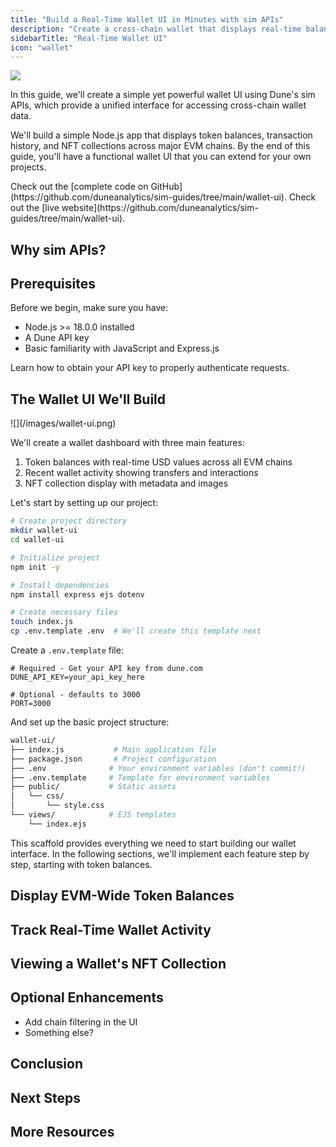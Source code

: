 ```yaml
---
title: "Build a Real-Time Wallet UI in Minutes with sim APIs"
description: "Create a cross-chain wallet that displays real-time balances, transactions, and NFTs using Dune's sim APIs and Express.js"
sidebarTitle: "Real-Time Wallet UI"
icon: "wallet"
---
```


<Frame caption="The final UI we'll build together in this guide">
  <img
    src="/images/wallet-ui.png"
    className="mx-auto"
    style={{ width:"97%" }}
  />
</Frame>

In this guide, we'll create a simple yet powerful wallet UI using Dune's sim APIs, which provide a unified interface for accessing cross-chain wallet data.

We'll build a simple Node.js app that displays token balances, transaction history, and NFT collections across major EVM chains.
By the end of this guide, you'll have a functional wallet UI that you can extend for your own projects.

<CardGroup cols={2}>
  <Card title="Want to skip ahead?" icon="github" horizontal href="https://github.com/duneanalytics/sim-guides/tree/main/wallet-ui">
    Check out the [complete code on GitHub](https://github.com/duneanalytics/sim-guides/tree/main/wallet-ui).
  </Card>
  <Card title="See the live version" icon="globe" horizontal href="https://github.com/duneanalytics/sim-guides/tree/main/wallet-ui">
    Check out the [live website](https://github.com/duneanalytics/sim-guides/tree/main/wallet-ui).
  </Card>
</CardGroup>

## Why sim APIs?

## Prerequisites

Before we begin, make sure you have:

- Node.js \>= 18.0.0 installed
- A Dune API key
- Basic familiarity with JavaScript and Express.js

<Card title="Get your API Key" icon="lock" horizontal href="/#authentication">
  Learn how to obtain your API key to properly authenticate requests.
</Card>

## The Wallet UI We'll Build

<Frame caption="The final UI we'll build together in this guide">
  ![](/images/wallet-ui.png)
</Frame>

We'll create a wallet dashboard with three main features:

1. Token balances with real-time USD values across all EVM chains
2. Recent wallet activity showing transfers and interactions
3. NFT collection display with metadata and images

Let's start by setting up our project:

```bash
# Create project directory
mkdir wallet-ui
cd wallet-ui

# Initialize project
npm init -y

# Install dependencies
npm install express ejs dotenv

# Create necessary files
touch index.js
cp .env.template .env  # We'll create this template next
```

Create a `.env.template` file:

```plaintext:.env.template
# Required - Get your API key from dune.com
DUNE_API_KEY=your_api_key_here

# Optional - defaults to 3000
PORT=3000
```

And set up the basic project structure:

```bash
wallet-ui/
├── index.js           # Main application file
├── package.json       # Project configuration
├── .env              # Your environment variables (don't commit!)
├── .env.template     # Template for environment variables
├── public/           # Static assets
│   └── css/
│       └── style.css
└── views/            # EJS templates
    └── index.ejs
```

This scaffold provides everything we need to start building our wallet interface. In the following sections, we'll implement each feature step by step, starting with token balances.

## Display EVM-Wide Token Balances

## Track Real-Time Wallet Activity

## Viewing a Wallet's NFT Collection

## Optional Enhancements

- Add chain filtering in the UI
- Something else?

## Conclusion

## Next Steps

## More Resources